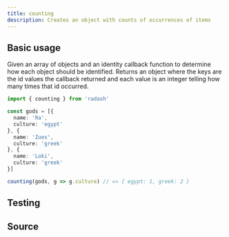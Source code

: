 ```yaml
---
title: counting
description: Creates an object with counts of occurrences of items
---
```



## Basic usage

Given an array of objects and an identity callback function to determine
how each object should be identified. Returns an object where the keys
are the id values the callback returned and each value is an integer
telling how many times that id occurred.

```ts
import { counting } from 'radash'

const gods = [{
  name: 'Ra',
  culture: 'egypt'
}, {
  name: 'Zues',
  culture: 'greek'
}, {
  name: 'Loki',
  culture: 'greek'
}]

counting(gods, g => g.culture) // => { egypt: 1, greek: 2 }
```


## Testing

<TestingLinkAndPreview module="array" func="counting" />

## Source

<SourceLinkAndPreview module="array" func="counting" />
